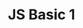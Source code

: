 ---
type: Lesson
title: "JS Basic 1"
xp: 10
description: "Learn the Syntax of JavaScript"
activities: ["js_basic1-1", "js_basic1-2"]
---